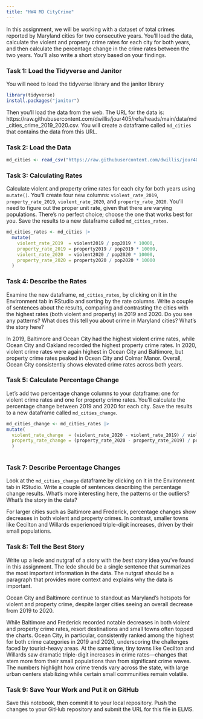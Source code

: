 ```yaml
---
title: "HW4 MD CityCrime"
---
```


In this assignment, we will be working with a dataset of total crimes reported by Maryland cities for two consecutive years. You'll load the data, calculate the violent and property crime rates for each city for both years, and then calculate the percentage change in the crime rates between the two years. You'll also write a short story based on your findings.

### Task 1: Load the Tidyverse and Janitor

You will need to load the tidyverse library and the janitor library

```r
library(tidyverse)
install.packages("janitor")

```

Then you'll load the data from the web. The URL for the data is: https://raw.githubusercontent.com/dwillis/jour405/refs/heads/main/data/md_cities_crime_2019_2020.csv. You will create a dataframe called `md_cities` that contains the data from this URL.

### Task 2: Load the Data

```r
md_cities <- read_csv("https://raw.githubusercontent.com/dwillis/jour405/refs/heads/main/data/md_cities_crime_2019_2020.csv")
```
### Task 3: Calculating Rates

Calculate violent and property crime rates for each city for both years using `mutate()`. You'll create four new columns: `violent_rate_2019`, `property_rate_2019`, `violent_rate_2020`, and `property_rate_2020`. You'll need to figure out the proper unit rate, given that there are varying populations. There's no perfect choice; choose the one that works best for you. Save the results to a new dataframe called `md_cities_rates`.

```r
md_cities_rates <- md_cities |>
  mutate(
    violent_rate_2019  = violent2019 / pop2019 * 10000,
    property_rate_2019 = property2019 / pop2019 * 10000,
    violent_rate_2020  = violent2020 / pop2020 * 10000,
    property_rate_2020 = property2020 / pop2020 * 10000
  )
```

### Task 4: Describe the Rates

Examine the new dataframe, `md_cities_rates`, by clicking on it in the Environment tab in RStudio and sorting by the rate columns. Write a couple of sentences about the results, comparing and contrasting the cities with the highest rates (both violent and property) in 2019 and 2020. Do you see any patterns? What does this tell you about crime in Maryland cities? What's the story here?


In 2019, Baltimore and Ocean City had the highest violent crime rates, while Ocean City and Oakland recorded the highest property crime rates. In 2020, violent crime rates were again highest in Ocean City and Baltimore, but property crime rates peaked in Ocean City and Colmar Manor. Overall, Ocean City consistently shows elevated crime rates across both years. 


### Task 5: Calculate Percentage Change

Let's add two percentage change columns to your dataframe: one for violent crime rates and one for property crime rates. You'll calculate the percentage change between 2019 and 2020 for each city. Save the results to a new dataframe called `md_cities_change`.

```r
md_cities_change <- md_cities_rates |>
mutate(
  violent_rate_change  = (violent_rate_2020 - violent_rate_2019) / violent_rate_2019 * 100,
  property_rate_change = (property_rate_2020 - property_rate_2019) / property_rate_2019 * 100
  )
  
```

### Task 7: Describe Percentage Changes

Look at the `md_cities_change` dataframe by clicking on it in the Environment tab in RStudio. Write a couple of sentences describing the percentage change results. What's more interesting here, the patterns or the outliers? What's the story in the data?

For larger cities such as Baltimore and Frederick, percentage changes show decreases in both violent and property crimes. In contrast, smaller towns like Cecilton and Willards experienced triple-digit increases, driven by their small populations.

### Task 8: Tell the Best Story

Write up a lede and nutgraf of a story with the _best_ story idea you've found in this assignment. The lede should be a single sentence that summarizes the most important information in the data. The nutgraf should be a paragraph that provides more context and explains why the data is important.

Ocean City and Baltimore continue to standout as Maryland's hotspots for violent and property crime, despite larger cities seeing an overall decrease from 2019 to 2020.

While Baltimore and Frederick recorded notable decreases in both violent and property crime rates, resort destinations and small towns often topped the charts. Ocean City, in particular, consistently ranked among the highest for both crime categories in 2019 and 2020, underscoring the challenges faced by tourist-heavy areas. At the same time, tiny towns like Cecilton and Willards saw dramatic triple-digit increases in crime rates—changes that stem more from their small populations than from significant crime waves. The numbers highlight how crime trends vary across the state, with large urban centers stabilizing while certain small communities remain volatile.

### Task 9: Save Your Work and Put it on GitHub

Save this notebook, then commit it to your local repository. Push the changes to your GitHub repository and submit the URL for this file in ELMS.

